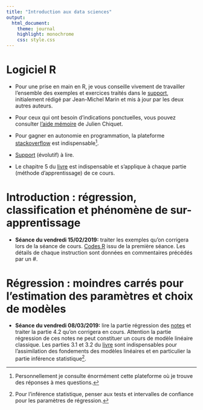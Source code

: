 ```yaml
---
title: "Introduction aux data sciences"
output:
  html_document:
    theme: journal
    highlight: monochrome
    css: style.css
---
```


# Logiciel R 


- Pour une prise en main en R, je vous conseille vivement de travailler l'ensemble des exemples et exercices traités dans le [support](http://masedki.github.io/enseignements/pdfs/Introduction_to_R.pdf), initialement rédigé par Jean-Michel Marin et 
mis à jour par les deux autres auteurs. 

- Pour ceux qui ont besoin d'indications ponctuelles, vous pouvez consulter [l'aide mémoire](http://masedki.github.io/enseignements/pdfs/RCarte_Commandes-R.pdf) de Julien Chiquet.  

- Pour gagner en autonomie en programmation, la plateforme [stackoverflow](https://stackoverflow.com/) est indispensable^[Personnellement je consulte énormément cette plateforme où je trouve des réponses à mes questions.].

- [Support](http://masedki.github.io/enseignements/pdfs/notes.pdf) (évolutif) à lire. 
- Le chapitre 5 du [livre](http://masedki.github.io/enseignements/pdfs/ISLR.pdf) est indispensable et s'applique à chaque partie
 (méthode d'apprentissage) de ce cours. 

# Introduction : régression, classification et phénomène de sur-apprentissage

- **Séance du vendredi 15/02/2019:** traiter les exemples qu'on corrigera lors de la séance de cours. [Codes R](http://masedki.github.io/enseignements/rcode/code_intro.R) issu de la première séance. Les détails de chaque instruction sont données en commentaires
précédés par un #. 

# Régression : moindres carrés pour l'estimation des paramètres et choix de modèles

- **Séance du vendredi 08/03/2019:** lire la partie régression des [notes](http://masedki.github.io/enseignements/pdfs/notes.pdf) et traiter la partie 4.2 qu'on corrigera en cours. Attention la partie régression de ces notes ne peut constituer un cours de modèle linéaire classique. Les parties 3.1 et 3.2 du [livre](http://masedki.github.io/enseignements/pdfs/ISLR.pdf) sont indispensables pour l'assimilation des fondements des modèles linéaires et en particulier la partie inférence statistique^[Pour l'inférence statistique, penser aux tests et intervalles de confiance pour les paramètres de régression.].

<!-- [Jeu de données bes](http://masedki.github.io/enseignements/datasets/bes.dta) -->

<!-- [Jeu de données crédit](http://masedki.github.io/enseignements/datasets/credit.rda) -->

<!-- [Jeu de données spams](http://masedki.github.io/enseignements/datasets/dataspam.rda) -->

<!-- [Projet pour le parcours MSP/ES](http://masedki.github.io/enseignements/pdfs/mspes.pdf) -->